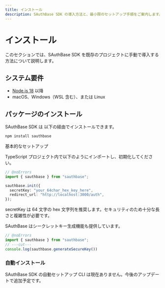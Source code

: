 ```yaml
---
title: インストール
description: SAuthBase SDK の導入方法と、最小限のセットアップ手順をご案内します。
---
```


# インストール

このセクションでは、SAuthBase SDK を既存のプロジェクトに手動で導入する方法について説明します。

## システム要件

- [Node.js 18](https://nodejs.org/ja) 以降
- macOS、Windows（WSL 含む）、または Linux

## パッケージのインストール

SAuthBase SDK は 以下の経由でインストールできます。

```sh filename="terminal"  npm2yarn
npm install sauthbase
```

基本的なセットアップ

TypeScript プロジェクト内で以下のようにインポートし、初期化してください。

```ts filename="TypeScript" showLineNumbers twoslash
// @noErrors
import { sauthbase } from "sauthbase";

sauthbase.init({
  secretKey: "your_64char_hex_key_here",
  redirect_url: "http://localhost:3000/auth",
});
```

secretKey は 64 文字の hex 文字列を推奨します。セキュリティのため十分な長さと複雑性が必要です。

SAuthBase はシークレットキー生成機能も提供しています。

```ts filename="TypeScript" showLineNumbers twoslash
// @noErrors
import { sauthbase } from "sauthbase";
// ---cut---
console.log(sauthbase.generateSecureKey())
```

### 自動インストール

SAuthBase SDK の自動セットアップ CLI は現在ありません。今後のアップデートで追加予定です。
